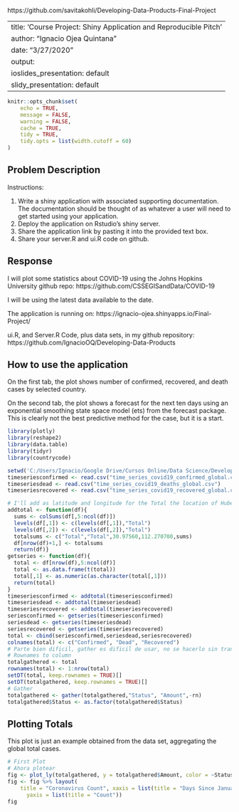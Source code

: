 https://github.com/savitakohli/Developing-Data-Products-Final-Project

---
title: 'Course Project: Shiny Application and Reproducible Pitch'
author: "Ignacio Ojea Quintana"
date: "3/27/2020"
output:
  ioslides_presentation: default
  slidy_presentation: default
---

```r
knitr::opts_chunk$set(
	echo = TRUE,
	message = FALSE,
	warning = FALSE,
	cache = TRUE,
	tidy = TRUE,
	tidy.opts = list(width.cutoff = 60)
)
```

## Problem Description

Instructions:

1. Write a shiny application with associated supporting documentation. The documentation should be thought of as whatever a user will need to get started using your application.
2. Deploy the application on Rstudio's shiny server.
3. Share the application link by pasting it into the provided text box.
4. Share your server.R and ui.R code on github.

## Response

I will plot some statistics about COVID-19 using the Johns Hopkins University github repo:  https://github.com/CSSEGISandData/COVID-19

I will be using the latest data available to the date.

The application is running on: https://ignacio-ojea.shinyapps.io/Final-Project/

ui.R, and Server.R Code, plus data sets, in my github repository: https://github.com/IgnacioOQ/Developing-Data-Products

## How to use the application

On the first tab, the plot shows number of confirmed, recovered, and death cases by selected country. 

On the second tab, the plot shows a forecast for the next ten days using an exponential smoothing state space model (ets) from the forecast package. This is clearly not the best predictive method for the case, but it is a start.

```r
library(plotly)
library(reshape2)
library(data.table)
library(tidyr)
library(countrycode)
```

```r
setwd('C:/Users/Ignacio/Google Drive/Cursos Online/Data Science/Developing Data Products/Week 2/Johns Hopkins Corona Repository/csse_covid_19_data/csse_covid_19_time_series')
timeseriesconfirmed <- read.csv("time_series_covid19_confirmed_global.csv")
timeseriesdead <- read.csv("time_series_covid19_deaths_global.csv")
timeseriesrecovered <- read.csv("time_series_covid19_recovered_global.csv")
```

```r
# I'll add as latitude and longitude for the Total the location of Hubei, where the city of Wuhan is
addtotal <- function(df){
  sums <- colSums(df[,5:ncol(df)])
  levels(df[,1]) <- c(levels(df[,1]),"Total")
  levels(df[,2]) <- c(levels(df[,2]),"Total")
  totalsums <- c("Total","Total",30.97560,112.270700,sums)
  df[nrow(df)+1,] <- totalsums
  return(df)}
getseries <- function(df){
  total <- df[nrow(df),5:ncol(df)]
  total <- as.data.frame(t(total))
  total[,1] <- as.numeric(as.character(total[,1]))
  return(total)
}
timeseriesconfirmed <- addtotal(timeseriesconfirmed)
timeseriesdead <- addtotal(timeseriesdead)
timeseriesrecovered <- addtotal(timeseriesrecovered)
seriesconfirmed <- getseries(timeseriesconfirmed)
seriesdead <- getseries(timeseriesdead)
seriesrecovered <- getseries(timeseriesrecovered)
total <- cbind(seriesconfirmed,seriesdead,seriesrecovered)
colnames(total) <- c("Confirmed", "Dead", "Recovered")
# Parte bien dificil, gather es dificil de usar, no se hacerlo sin transformar rownames to column
# Rownames to column
totalgathered <- total
rownames(total) <- 1:nrow(total)
setDT(total, keep.rownames = TRUE)[]
setDT(totalgathered, keep.rownames = TRUE)[]
# Gather
totalgathered <- gather(totalgathered,"Status", "Amount",-rn)
totalgathered$Status <- as.factor(totalgathered$Status)
```

## Plotting Totals

This plot is just an example obtained from the data set, aggregating the global total cases.

```r
# First Plot
# Ahora plotear
fig <- plot_ly(totalgathered, y = totalgathered$Amount, color = ~Status, type = "scatter", mode = "lines")
fig <- fig %>% layout(
    title = "Coronavirus Count", xaxis = list(title = "Days Since January 22nd"),
      yaxis = list(title = "Count"))
fig
```


